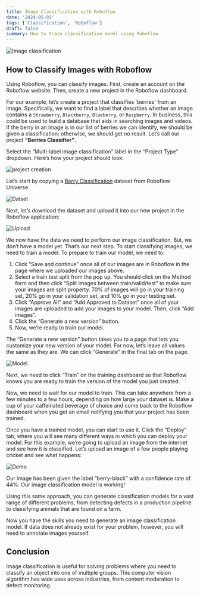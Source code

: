 ```yaml
---
title: Image Classification with Roboflow
date: '2024-05-01'
tags: ['Classification', 'Roboflow']
draft: false
summary: How to train classification model using Roboflow
---
```


![Image classification](/static/images/V1-hero.png)

## How to Classify Images with Roboflow

Using Roboflow, you can classify images. First, create an account on the Roboflow website. Then, create a new project in the Roboflow dashboard.

For our example, let’s create a project that classifies 'berries' from an image. Specifically, we want to find a label that describes whether an image contains a `Strawberry`, `Blackberry`, `Blueberry`, or `Raspberry`. In business, this could be used to build a database that aids in searching images and videos. If the berry in an image is in our list of berries we can identify, we should be given a classification; otherwise, we should get no result. Let’s call our project **“Berries Classifier”**.

Select the “Multi-label image classification” label in the “Project Type” dropdown. Here’s how your project should look:

![project creation](/static/images/V1-1.png)

Let’s start by copying a [Berry Classification](https://universe.roboflow.com/lennys-workspace/berry-classifier) dataset from Roboflow Universe.

![Datset](/static/images/V1-2.png)

Next, let’s download the dataset and upload it into our new project in the Roboflow application:

![Upload](/static/images/V1-3.png)

We now have the data we need to perform our image classification. But, we don’t have a model yet. That’s our next step. To start classifying images, we need to train a model. To prepare to train our model, we need to:

1. Click “Save and continue” once all of our images are in Roboflow in the page where we uploaded our images above.
2. Select a train test split from the pop up. You should click on the Method form and then click “Split images between train/valid/test” to make sure your images are split property. 70% of images will go in your training set, 20% go in your validation set, and 10% go in your testing set.
3. Click “Approve All” and “Add Approved to Dataset” once all of your images are uploaded to add your images to your model. Then, click “Add images”.
4. Click the “Generate a new version” button.
5. Now, we’re ready to train our model.

The “Generate a new version” button takes you to a page that lets you customize your new version of your model. For now, let’s leave all values the same as they are. We can click “Generate” in the final tab on the page.

![Model](/static/images/V1-4.png)

Next, we need to click “Train” on the training dashboard so that Roboflow knows you are ready to train the version of the model you just created.

Now, we need to wait for our model to train. This can take anywhere from a few minutes to a few hours, depending on how large your dataset is. Make a cup of your caffeinated beverage of choice and come back to the Roboflow dashboard when you get an email notifying you that your project has been trained.

Once you have a trained model, you can start to use it. Click the “Deploy” tab, where you will see many different ways in which you can deploy your model. For this example, we’re going to upload an image from the internet and see how it is classified. Let’s upload an image of a few people playing cricket and see what happens:

![Demo](/static/images/V1-5.png)

Our image has been given the label “berry-black” with a confidence rate of 44%. Our image classification model is working!

Using this same approach, you can generate classification models for a vast range of different problems, from detecting defects in a production pipeline to classifying animals that are found on a farm.

Now you have the skills you need to generate an image classification model. If data does not already exist for your problem, however, you will need to annotate images yourself.

## Conclusion

Image classification is useful for solving problems where you need to classify an object into one of multiple groups. This computer vision algorithm has wide uses across industries, from content moderation to defect monitoring.
